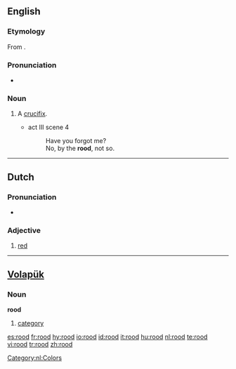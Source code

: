 ==English==

===Etymology===
From {{OE.}} {{term|rod|rōd|lang=ang}}.

===Pronunciation===
* {{IPA|/ru:d/}}

=== Noun ===
{{en-noun}}

# {{archaic}} A [[crucifix]].
#* {{RQ:Shakespeare Hamlet}} act III scene 4
#*:Have you forgot me?
#*:No, by the '''rood''', not so.

----

==Dutch==

===Pronunciation===
* {{IPA|/rot/}}

===Adjective===
{{nl-adj|infl=rode|roder}}

# [[red]]

[[Category:nl:Colors]]

----

== [[Volapük]] ==

=== Noun ===
'''rood'''

# [[category]]

[[es:rood]]
[[fr:rood]]
[[hy:rood]]
[[io:rood]]
[[id:rood]]
[[it:rood]]
[[hu:rood]]
[[nl:rood]]
[[te:rood]]
[[vi:rood]]
[[tr:rood]]
[[zh:rood]]